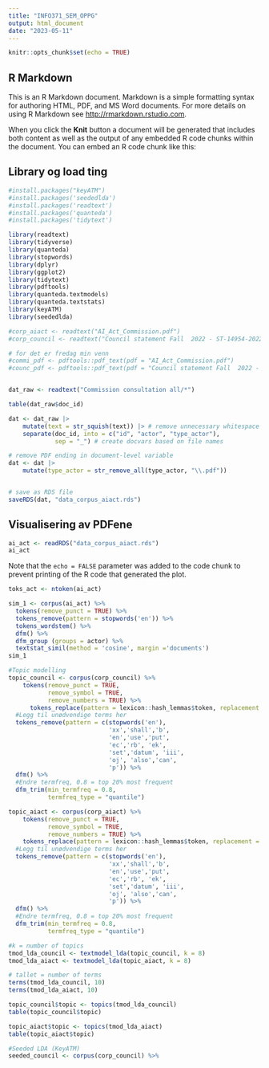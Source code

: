 ```yaml
---
title: "INFO371_SEM_OPPG"
output: html_document
date: "2023-05-11"
---
```


```r
knitr::opts_chunk$set(echo = TRUE)
```

## R Markdown

This is an R Markdown document. Markdown is a simple formatting syntax for authoring HTML, PDF, and MS Word documents. For more details on using R Markdown see <http://rmarkdown.rstudio.com>.

When you click the **Knit** button a document will be generated that includes both content as well as the output of any embedded R code chunks within the document. You can embed an R code chunk like this:

## Library og load ting

```r
#install.packages("keyATM")
#install.packages('seededlda')
#install.packages('readtext')
#install.packages('quanteda')
#install.packages('tidytext')

library(readtext)
library(tidyverse)
library(quanteda)
library(stopwords)
library(dplyr)
library(ggplot2)
library(tidytext)
library(pdftools)
library(quanteda.textmodels)
library(quanteda.textstats)
library(keyATM)
library(seededlda)

#corp_aiact <- readtext("AI_Act_Commission.pdf")
#corp_council <- readtext("Council statement Fall  2022 - ST-14954-2022-INIT_en.pdf")

# for det er fredag min venn
#commi_pdf <- pdftools::pdf_text(pdf = "AI_Act_Commission.pdf")
#counc_pdf <- pdftools::pdf_text(pdf = "Council statement Fall  2022 - ST-14954-2022-INIT_en.pdf")


dat_raw <- readtext("Commission consultation all/*")

table(dat_raw$doc_id)

dat <- dat_raw |> 
    mutate(text = str_squish(text)) |> # remove unnecessary whitespace
    separate(doc_id, into = c("id", "actor", "type_actor"),
             sep = "_") # create docvars based on file names

# remove PDF ending in document-level variable
dat <- dat |> 
    mutate(type_actor = str_remove_all(type_actor, "\\.pdf"))


# save as RDS file
saveRDS(dat, "data_corpus_aiact.rds")
```


## Visualisering av PDFene

```r
ai_act <- readRDS("data_corpus_aiact.rds")
ai_act
```

Note that the `echo = FALSE` parameter was added to the code chunk to prevent printing of the R code that generated the plot.

```r
toks_act <- ntoken(ai_act)
```

```r
sim_1 <- corpus(ai_act) %>%
  tokens(remove_punct = TRUE) %>%
  tokens_remove(pattern = stopwords('en')) %>%
  tokens_wordstem() %>%
  dfm() %>%
  dfm_group (groups = actor) %>%
  textstat_simil(method = 'cosine', margin ='documents')
sim_1

```

```r
#Topic modelling
topic_council <- corpus(corp_council) %>%
    tokens(remove_punct = TRUE,
           remove_symbol = TRUE,
           remove_numbers = TRUE) %>%
      tokens_replace(pattern = lexicon::hash_lemmas$token, replacement = lexicon::hash_lemmas$lemma)%>%
  #Legg til unødvendige terms her
  tokens_remove(pattern = c(stopwords('en'),
                            'xx','shall','b',
                            'en','use','put',
                            'ec','rb', 'ek',
                            'set','datum', 'iii',
                            'oj', 'also','can',
                            'p')) %>%
  dfm() %>%
  #Endre termfreq, 0.8 = top 20% most frequent
  dfm_trim(min_termfreq = 0.8,
           termfreq_type = "quantile")

topic_aiact <- corpus(corp_aiact) %>%
    tokens(remove_punct = TRUE,
           remove_symbol = TRUE,
           remove_numbers = TRUE) %>%
    tokens_replace(pattern = lexicon::hash_lemmas$token, replacement = lexicon::hash_lemmas$lemma)%>%
  #Legg til unødvendige terms her
  tokens_remove(pattern = c(stopwords('en'),
                            'xx','shall','b',
                            'en','use','put',
                            'ec','rb', 'ek',
                            'set','datum', 'iii',
                            'oj', 'also','can',
                            'p')) %>%
  dfm() %>%
  #Endre termfreq, 0.8 = top 20% most frequent
  dfm_trim(min_termfreq = 0.8,
           termfreq_type = "quantile")

#k = number of topics
tmod_lda_council <- textmodel_lda(topic_council, k = 8)
tmod_lda_aiact <- textmodel_lda(topic_aiact, k = 8)

# tallet = number of terms
terms(tmod_lda_council, 10)
terms(tmod_lda_aiact, 10)

topic_council$topic <- topics(tmod_lda_council)
table(topic_council$topic)

topic_aiact$topic <- topics(tmod_lda_aiact)
table(topic_aiact$topic)

```

```r
#Seeded LDA (KeyATM)
seeded_council <- corpus(corp_council) %>%
  
```
